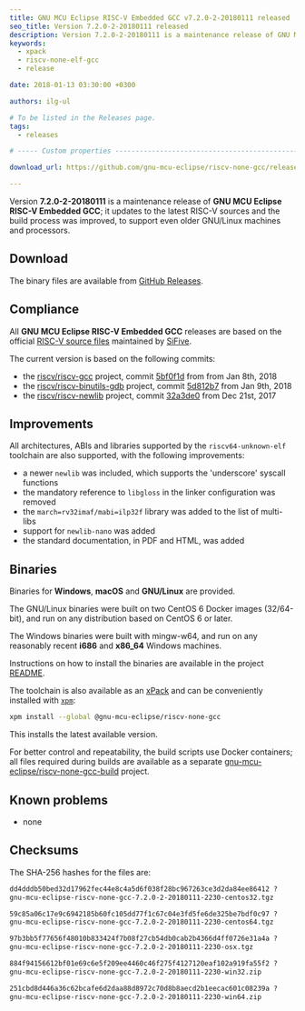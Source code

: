 ```yaml
---
title: GNU MCU Eclipse RISC-V Embedded GCC v7.2.0-2-20180111 released
seo_title: Version 7.2.0-2-20180111 released
description: Version 7.2.0-2-20180111 is a maintenance release of GNU MCU Eclipse RISC-V Embedded GCC.
keywords:
  - xpack
  - riscv-none-elf-gcc
  - release

date: 2018-01-13 03:30:00 +0300

authors: ilg-ul

# To be listed in the Releases page.
tags:
  - releases

# ----- Custom properties -----------------------------------------------------

download_url: https://github.com/gnu-mcu-eclipse/riscv-none-gcc/releases/tag/v7.2.0-2-20180110/

---
```



Version **7.2.0-2-20180111** is a maintenance release of **GNU MCU Eclipse RISC-V Embedded GCC**; it updates to the latest RISC-V sources and the build process was improved, to support even older GNU/Linux machines and processors.

<!-- truncate -->

<PageMetadata title={frontMatter.seo_title} />

## Download

The binary files are available from <a href={frontMatter.download_url}>GitHub Releases</a>.

## Compliance

All **GNU MCU Eclipse RISC-V Embedded GCC** releases are based on the official [RISC-V source files](https://github.com/riscv/riscv-gcc) maintained by [SiFive](https://www.sifive.com).

The current version is based on the following commits:

- the [riscv/riscv-gcc](https://github.com/riscv/riscv-gcc) project, commit [5bf0f1d](https://github.com/gnu-mcu-eclipse/riscv-none-gcc/commit/5bf0f1db0ed4dd3e0cdd9395e7b258234ac976d9) from from Jan 8th, 2018
- the [riscv/riscv-binutils-gdb](https://github.com/riscv/riscv-binutils-gdb) project, commit [5d812b7](https://github.com/gnu-mcu-eclipse/riscv-binutils-gdb/commit/5d812b72c943d8cfa08d67baed73d1a64eb943e7) from Jan 9th, 2018
- the [riscv/riscv-newlib](https://github.com/riscv/riscv-newlib) project, commit [32a3de0](https://github.com/gnu-mcu-eclipse/riscv-newlib/commit/32a3de0bba1535fc1ca0d8dfae147d1dacaf0979) from Dec 21st, 2017

## Improvements

All architectures, ABIs and libraries supported by the `riscv64-unknown-elf` toolchain are also supported, with the following improvements:

* a newer `newlib` was included, which supports the 'underscore' syscall functions
* the mandatory reference to `libgloss` in the linker configuration was removed
* the `march=rv32imaf/mabi=ilp32f` library was added to the list of multi-libs
* support for `newlib-nano` was added
* the standard documentation, in PDF and HTML, was added

## Binaries

Binaries for **Windows**, **macOS** and **GNU/Linux** are provided.

The GNU/Linux binaries were built on two CentOS 6 Docker images (32/64-bit), and run on any distribution based on CentOS 6 or later.

The Windows binaries were built with mingw-w64, and run on any reasonably recent **i686** and **x86_64** Windows machines.

Instructions on how to install the binaries are available in the project [README](https://github.com/xpack-dev-tools/riscv-none-embed-gcc-xpack).

The toolchain is also available as an [xPack](https://www.npmjs.com/package/@gnu-mcu-eclipse/riscv-none-gcc) and can be conveniently installed with [`xpm`](https://www.npmjs.com/package/xpm):

```sh
xpm install --global @gnu-mcu-eclipse/riscv-none-gcc
```

This installs the latest available version.

For better control and repeatability, the build scripts use Docker containers; all files required during builds are available as a separate [gnu-mcu-eclipse/riscv-none-gcc-build](https://github.com/gnu-mcu-eclipse/riscv-none-gcc-build) project.

## Known problems

* none

## Checksums

The SHA-256 hashes for the files are:

```txt
dd4dddb50bed32d17962fec44e8c4a5d6f038f28bc967263ce3d2da84ee86412 ?
gnu-mcu-eclipse-riscv-none-gcc-7.2.0-2-20180111-2230-centos32.tgz

59c85a06c17e9c6942185b60fc105dd77f1c67c04e3fd5fe6de325be7bdf0c97 ?
gnu-mcu-eclipse-riscv-none-gcc-7.2.0-2-20180111-2230-centos64.tgz

97b3bb5f77656f48010b833424f7b08f27cb54db0cab2b4366d4ff0726e31a4a ?
gnu-mcu-eclipse-riscv-none-gcc-7.2.0-2-20180111-2230-osx.tgz

884f94156612bf01e69c6e5f209ee4460c46f275f4127120eaf102a919fa55f2 ?
gnu-mcu-eclipse-riscv-none-gcc-7.2.0-2-20180111-2230-win32.zip

251cbd8d446a36c62bcafe6d2daa88d8972c70d8b8aecd2b1eecac601c08239a ?
gnu-mcu-eclipse-riscv-none-gcc-7.2.0-2-20180111-2230-win64.zip
```
